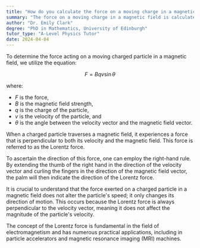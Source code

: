 ```yaml
---
title: "How do you calculate the force on a moving charge in a magnetic field?"
summary: "The force on a moving charge in a magnetic field is calculated using the equation F = Bqv sinθ, where F is force, B is magnetic field strength, q is charge, v is velocity, and θ is the angle."
author: "Dr. Emily Clark"
degree: "PhD in Mathematics, University of Edinburgh"
tutor_type: "A-Level Physics Tutor"
date: 2024-04-04
---
```


To determine the force acting on a moving charged particle in a magnetic field, we utilize the equation:

$$
F = Bqv \sin \theta
$$

where:

- $F$ is the force,
- $B$ is the magnetic field strength,
- $q$ is the charge of the particle,
- $v$ is the velocity of the particle, and
- $\theta$ is the angle between the velocity vector and the magnetic field vector.

When a charged particle traverses a magnetic field, it experiences a force that is perpendicular to both its velocity and the magnetic field. This force is referred to as the Lorentz force.

To ascertain the direction of this force, one can employ the right-hand rule. By extending the thumb of the right hand in the direction of the velocity vector and curling the fingers in the direction of the magnetic field vector, the palm will then indicate the direction of the Lorentz force.

It is crucial to understand that the force exerted on a charged particle in a magnetic field does not alter the particle's speed; it only changes its direction of motion. This occurs because the Lorentz force is always perpendicular to the velocity vector, meaning it does not affect the magnitude of the particle's velocity.

The concept of the Lorentz force is fundamental in the field of electromagnetism and has numerous practical applications, including in particle accelerators and magnetic resonance imaging (MRI) machines.
    